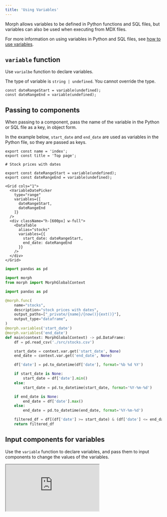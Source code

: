 ```yaml
---
title: 'Using Variables'
---
```


Morph allows variables to be defined in Python functions and SQL files, but variables can also be used when executing from MDX files.

For more information on using variables in Python and SQL files, see [how to use variables](/data-application/en/variables).

## `variable` function

Use `varialbe` function to declare variables.

The type of variable is `string | undefined`. You cannot override the type.

```tsx
const dateRangeStart = variable(undefined);
const dateRangeEnd = variable(undefined);
```

## Passing to components

When passing to a component, pass the name of the variable in the Python or SQL file as a key, in object form.

In the example below, `start_date` and `end_date` are used as variables in the Python file, so they are passed as keys.

<CodeGroup>

```tsx index.mdx
export const name = 'index';
export const title = 'Top page';

# Stock prices with dates

export const dateRangeStart = variable(undefined);
export const dateRangeEnd = variable(undefined);

<Grid cols="1">
  <VariableDatePicker
    type="range"
    variables={[
      dateRangeStart,
      dateRangeEnd
    ]}
  />
  <div className="h-[600px] w-full">
    <DataTable
      alias="stocks"
      variables={{
        start_date: dateRangeStart,
        end_date: dateRangeEnd
      }}
    />
  </div>
</Grid>
```

```python stocks.py
import pandas as pd

import morph
from morph import MorphGlobalContext

import pandas as pd

@morph.func(
    name="stocks",
    description="stock prices with dates",
    output_paths=["_private/{name}/{now()}{ext()}"],
    output_type="dataframe",
)
@morph.variables('start_date')
@morph.variables('end_date')
def main(context: MorphGlobalContext) -> pd.DataFrame:
    df = pd.read_csv('./src/stocks.csv')

    start_date = context.var.get('start_date', None)
    end_date = context.var.get('end_date', None)

    df['date'] = pd.to_datetime(df['date'], format='%b %d %Y')

    if start_date is None:
        start_date = df['date'].min()
    else:
        start_date = pd.to_datetime(start_date, format='%Y-%m-%d')

    if end_date is None:
        end_date = df['date'].max()
    else:
        end_date = pd.to_datetime(end_date, format='%Y-%m-%d')

    filtered_df = df[(df['date'] >= start_date) & (df['date'] <= end_date)]
    return filtered_df
```

</CodeGroup>


## Input components for variables

Use the `variable` function to declare variables, and pass them to input components to change the values of the variables.

<Tabs>
  <Tab title="Preview">
    <iframe
      src="https://morph-page-examples.netlify.app/components-variable-inputs"
      style={{
        width: '100%',
        height: '800px',
        border: 'none'
      }}
    />
  </Tab>
  <Tab title="Code">
    ```tsx
    export const name = 'components-variable-inputs';
    export const title = 'Components / Variable Inputs';

    # Variable Input Components

    ### `<VariableInput />`

    export const userName = variable();

    <Grid cols="1" gap="3">
      <div>
        <label>Name</label>
        <VariableInput variable={userName} />
      </div>
      <div className="text-lg p-4 bg-gray-100 rounded border-gray-400">
        Name is <VariableValue variable={userName} />
      </div>
    </Grid>

    ### `<VariableDatePicker />`

    export const dateStart = variable();
    export const dateEnd = variable();
    export const singleDate = variable();

    <Grid cols="1" gap="3">
      <div className="flex items-center gap-3 mt-3">
        <label>Date Range</label>
        <VariableDatePicker type="range" variables={[dateStart, dateEnd]} />
      </div>
      <div className="text-lg p-4 bg-gray-100 rounded border-gray-400">
        dateStart is <VariableValue variable={dateStart} />, dateEnd is{' '}
        <VariableValue variable={dateEnd} />
      </div>
    </Grid>

    ### `<VariableSelect />`

    export const selectValue = variable();

    <Grid cols="1" gap="3">
      <div className="flex items-center gap-3 mt-3">
        <label>Country</label>
        <VariableSelect variable={selectValue}>
          <VariableSelectGroup>
            <VariableSelectLabel>NA</VariableSelectLabel>
            <VariableSelectItem value="ca">Canada</VariableSelectItem>
            <VariableSelectItem value="us">United States</VariableSelectItem>
          </VariableSelectGroup>
          <VariableSelectGroup>
            <VariableSelectLabel>APAC</VariableSelectLabel>
            <VariableSelectItem value="cn">China</VariableSelectItem>
            <VariableSelectItem value="kr">Korea</VariableSelectItem>
            <VariableSelectItem value="jp">Japan</VariableSelectItem>
          </VariableSelectGroup>
        </VariableSelect>
      </div>
      <div className="text-lg p-4 bg-gray-100 rounded border-gray-400">
        selectValue is <VariableValue variable={selectValue} />
      </div>
    </Grid>
    ```
  </Tab>
</Tabs>

### Common Properties

| Property | Type | Description |
| --- | --- | --- |
| `variable` | Variable | Variable object to bind input values |
| `className` | string | A class name that specifies the style of the component. TailwindCSS can be used. |

### VariableInput

`<VariableInput>` is an input component for text input.

| Property | Type | Description |
| --- | --- | --- |
| `type` | [`<input>` type](https://developer.mozilla.org/en-US/docs/Web/HTML/Element/input#input_types) | `type` property of HTML `<input>` tag |
| `size` | 'default' \| 'sm' \| 'lg' | Size of the component |

### VariableDatePicker

`<VariableDatePicker>` is a component for date input.

| Property | Type | Description |
| --- | --- | --- |
| `type` | 'single' \| 'range' | Type of the date picker |
| `variables` | Variable[] | Array of variable objects to bind date input values. Use when type = 'range'. |
| `variable` | Variable | Variable object to bind date input value. Use when type = 'single' |



### VariableSelect

`<VariableSelect>` is a component for select input.

| Property | Type | Description |
| --- | --- | --- |
| `variable` | Variable | Variable object to bind date input value |
| `placeholder` | string | Placeholder for the select box |

A `<VariableSelect>` can have the following elements as children.

- `<VariableSelectItem>` ... A choice in the select box. Be sure to provide the `value` attribute.
- `<VariableSelectGroup>` ... Grouped select box elements.
- `<VariableSelectLabel>` ... The label of the group.
- `<VariableSelectSeparator>` ... Separator line inserted between the choices in the select box.

### VariableValue

`<VariableValue>` is a component for displaying the value of a variable.

| Property | Type | Description |
| --- | --- | --- |
| `variable` | Variable | Variable object to display |
| `size` | 'default'\| 'sm'\| 'lg' | size of the component's drawing |
| `className` | string | Class name specifying the component's style, which can be TailwindCSS. |

